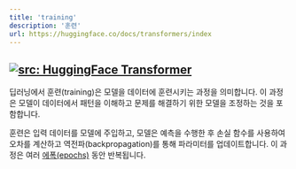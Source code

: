 ```yaml
---
title: 'training'
description: '훈련'
url: https://huggingface.co/docs/transformers/index
---
```

<a href="https://huggingface.co/docs/transformers/index" target="_blank"><img   loading="lazy" alt="src: HuggingFace Transformer" src="https://img.shields.io/badge/문서-Huggingface_Transformer-blue" ></a>
---
딥러닝에서 훈련(training)은 모델을 데이터에 훈련시키는 과정을 의미합니다. 이 과정은 모델이 데이터에서 패턴을 이해하고 문제를 해결하기 위한 모델을 조정하는 것을 포함합니다.

훈련은 입력 데이터를 모델에 주입하고, 모델은 예측을 수행한 후 손실 함수를 사용하여 오차를 계산하고 역전파(backpropagation)를 통해 파라미터를 업데이트합니다. 이 과정은 여러 [에폭(epochs)](./epoch.qmd) 동안 반복됩니다.